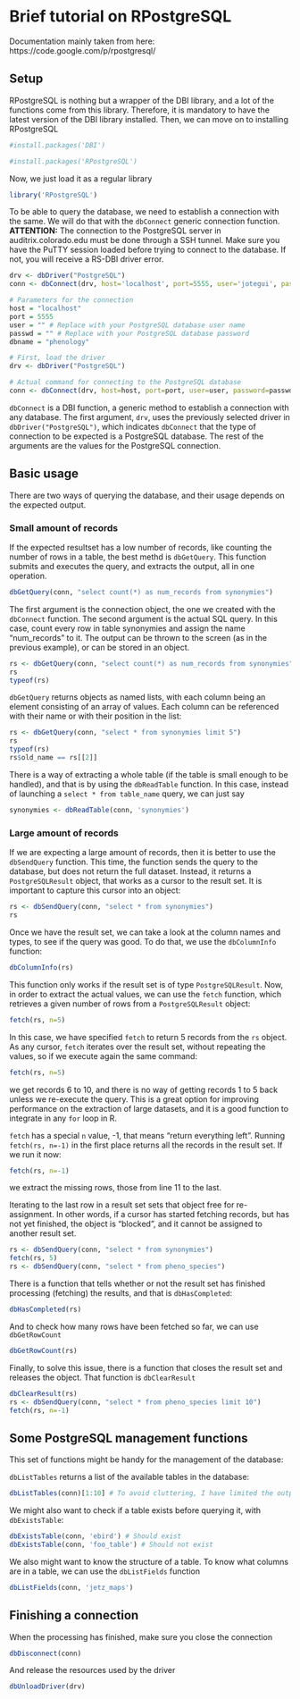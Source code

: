 Brief tutorial on RPostgreSQL
========================================================

Documentation mainly taken from here: https://code.google.com/p/rpostgresql/

Setup
-----

RPostgreSQL is nothing but a wrapper of the DBI library, and a lot of the functions come from this library. Therefore, it is mandatory to have the latest version of the DBI library installed. Then, we can move on to installing RPostgreSQL

```r
#install.packages('DBI')

#install.packages('RPostgreSQL')
```

Now, we just load it as a regular library

```r
library('RPostgreSQL')
```

To be able to query the database, we need to establish a connection with the same. We will do that with the `dbConnect` generic connection function. **ATTENTION:** The connection to the PostgreSQL server in auditrix.colorado.edu must be done through a SSH tunnel. Make sure you have the PuTTY session loaded before trying to connect to the database. If not, you will receive a RS-DBI driver error.

```r
drv <- dbDriver("PostgreSQL")
conn <- dbConnect(drv, host='localhost', port=5555, user='jotegui', password='1234', dbname='phenology')
```

```r
# Parameters for the connection
host = "localhost"
port = 5555
user = "" # Replace with your PostgreSQL database user name
passwd = "" # Replace with your PostgreSQL database password
dbname = "phenology"

# First, load the driver
drv <- dbDriver("PostgreSQL")

# Actual command for connecting to the PostgreSQL database
conn <- dbConnect(drv, host=host, port=port, user=user, password=passwd, dbname=dbname)
```

`dbConnect` is a DBI function, a generic method to establish a connection with any database. The first argument, `drv`, uses the previously selected driver in `dbDriver("PostgreSQL")`, which indicates `dbConnect` that the type of connection to be expected is a PostgreSQL database. The rest of the arguments are the values for the PostgreSQL connection.

Basic usage
-----------

There are two ways of querying the database, and their usage depends on the expected output.

### Small amount of records

If the expected resultset has a low number of records, like counting the number of rows in a table, the best methd is `dbGetQuery`. This function submits and executes the query, and extracts the output, all in one operation.

```r
dbGetQuery(conn, "select count(*) as num_records from synonymies")
```

The first argument is the connection object, the one we created with the `dbConnect` function. The second argument is the actual SQL query. In this case, count every row in table synonymies and assign the name "num_records" to it. The output can be thrown to the screen (as in the previous example), or can be stored in an object.

```r
rs <- dbGetQuery(conn, "select count(*) as num_records from synonymies")
rs
typeof(rs)
```

`dbGetQuery` returns objects as named lists, with each column being an element consisting of an array of values. Each column can be referenced with their name or with their position in the list:

```r
rs <- dbGetQuery(conn, "select * from synonymies limit 5")
rs
typeof(rs)
rs$old_name == rs[[2]]
```

There is a way of extracting a whole table (if the table is small enough to be handled), and that is by using the `dbReadTable` function. In this case, instead of launching a `select * from table_name` query, we can just say

```r
synonymies <- dbReadTable(conn, 'synonymies')
```

### Large amount of records

If we are expecting a large amount of records, then it is better to use the `dbSendQuery` function. This time, the function sends the query to the database, but does not return the full dataset. Instead, it returns a `PostgreSQLResult` object, that works as a cursor to the result set. It is important to capture this cursor into an object:

```r
rs <- dbSendQuery(conn, "select * from synonymies")
rs
```

Once we have the result set, we can take a look at the column names and types, to see if the query was good. To do that, we use the `dbColumnInfo` function:

```r
dbColumnInfo(rs)
```

This function only works if the result set is of type `PostgreSQLResult`. Now, in order to extract the actual values, we can use the `fetch` function, which retrieves a given number of rows from a `PostgreSQLResult` object:

```r
fetch(rs, n=5)
```

In this case, we have specified `fetch` to return 5 records from the `rs` object. As any cursor, `fetch` iterates over the result set, without repeating the values, so if we execute again the same command:

```r
fetch(rs, n=5)
```

we get records 6 to 10, and there is no way of getting records 1 to 5 back unless we re-execute the query. This is a great option for improving performance on the extraction of large datasets, and it is a good function to integrate in any `for` loop in R.

`fetch` has a special `n` value, -1, that means "return everything left". Running `fetch(rs, n=-1)` in the first place returns all the records in the result set. If we run it now:

```r
fetch(rs, n=-1)
```

we extract the missing rows, those from line 11 to the last.

Iterating to the last row in a result set sets that object free for re-assignment. In other words, if a cursor has started fetching records, but has not yet finished, the object is "blocked", and it cannot be assigned to another result set.

```r
rs <- dbSendQuery(conn, "select * from synonymies")
fetch(rs, 5)
rs <- dbSendQuery(conn, "select * from pheno_species")
```

There is a function that tells whether or not the result set has finished processing (fetching) the results, and that is `dbHasCompleted`:

```r
dbHasCompleted(rs)
```

And to check how many rows have been fetched so far, we can use `dbGetRowCount`

```r
dbGetRowCount(rs)
```

Finally, to solve this issue, there is a function that closes the result set and releases the object. That function is `dbClearResult`

```r
dbClearResult(rs)
rs <- dbSendQuery(conn, "select * from pheno_species limit 10")
fetch(rs, n=-1)
```


Some PostgreSQL management functions
------------------------------------

This set of functions might be handy for the management of the database:

`dbListTables` returns a list of the available tables in the database:

```r
dbListTables(conn)[1:10] # To avoid cluttering, I have limited the output to 10 elements
```

We might also want to check if a table exists before querying it, with `dbExistsTable`:

```r
dbExistsTable(conn, 'ebird') # Should exist
dbExistsTable(conn, 'foo_table') # Should not exist
```

We also might want to know the structure of a table. To know what columns are in a table, we can use the `dbListFields` function

```r
dbListFields(conn, 'jetz_maps')
```


Finishing a connection
----------------------

When the processing has finished, make sure you close the connection

```r
dbDisconnect(conn)
```

And release the resources used by the driver

```r
dbUnloadDriver(drv)
```

